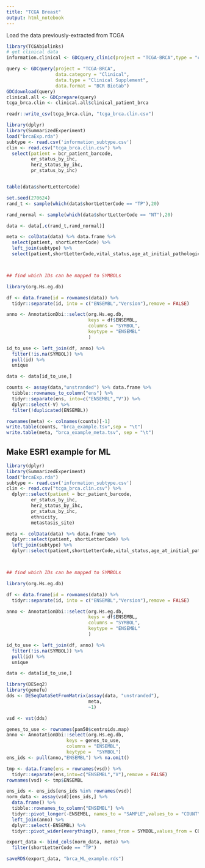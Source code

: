 ```yaml
---
title: "TCGA Breast"
output: html_notebook
---
```


Load the data previously-extracted from TCGA

```r
library(TCGAbiolinks)
# get clinical data
information.clinical <- GDCquery_clinic(project = "TCGA-BRCA",type = "clinical") 

query <- GDCquery(project = "TCGA-BRCA",
                  data.category = "Clinical",
                  data.type = "Clinical Supplement",
                  data.format = "BCR Biotab")
GDCdownload(query)
clinical.all <- GDCprepare(query)
tcga_brca.clin <- clinical.all$clinical_patient_brca

readr::write_csv(tcga_brca.clin, "tcga_brca.clin.csv")

```


```r
library(dplyr)
library(SummarizedExperiment)
load("brcaExp.rda")
subtype <- read.csv('information_subtype.csv')
clin <- read.csv("tcga_brca.clin.csv") %>% 
  select(patient = bcr_patient_barcode,
         er_status_by_ihc,
         her2_status_by_ihc,
         pr_status_by_ihc)


table(data$shortLetterCode)
```

```r
set.seed(270624)
rand_t <- sample(which(data$shortLetterCode == "TP"),20)

rand_normal <- sample(which(data$shortLetterCode == "NT"),20)

data <- data[,c(rand_t,rand_normal)]

meta <- colData(data) %>% data.frame %>% 
  select(patient, shortLetterCode) %>% 
  left_join(subtype) %>% 
  select(patient,shortLetterCode,vital_status,age_at_initial_pathologic_diagnosis,BRCA_Subtype_PAM50,pathologic_stage,BRCA_Pathology,days_to_death,days_to_last_followup) %>% left_join(clin)



## find which IDs can be mapped to SYMBOLs

library(org.Hs.eg.db)

df <- data.frame(id = rownames(data)) %>% 
  tidyr::separate(id, into = c("ENSEMBL","Version"),remove = FALSE)

anno <- AnnotationDbi::select(org.Hs.eg.db, 
                              keys = df$ENSEMBL,
                              columns = "SYMBOL",
                              keytype = "ENSEMBL"
                              )

id_to_use <- left_join(df, anno) %>% 
  filter(!is.na(SYMBOL)) %>% 
  pull(id) %>% 
  unique

data <- data[id_to_use,]

counts <- assay(data,"unstranded") %>% data.frame %>% 
  tibble::rownames_to_column("ens") %>% 
  tidyr::separate(ens, into=c("ENSEMBL","V")) %>% 
  dplyr::select(-V) %>% 
  filter(!duplicated(ENSEMBL))

rownames(meta) <- colnames(counts)[-1]
write.table(counts, "brca_example.tsv",sep = "\t")
write.table(meta, "brca_example_meta.tsv", sep = "\t")
```

## Make ESR1 example for ML


```r
library(dplyr)
library(SummarizedExperiment)
load("brcaExp.rda")
subtype <- read.csv('information_subtype.csv')
clin <- read.csv("tcga_brca.clin.csv") %>% 
  dplyr::select(patient = bcr_patient_barcode,
         er_status_by_ihc,
         her2_status_by_ihc,
         pr_status_by_ihc,
         ethnicity,
         metastasis_site)

```

```r

meta <- colData(data) %>% data.frame %>% 
  dplyr::select(patient, shortLetterCode) %>% 
  left_join(subtype) %>% 
  dplyr::select(patient,shortLetterCode,vital_status,age_at_initial_pathologic_diagnosis,BRCA_Subtype_PAM50,pathologic_stage,BRCA_Pathology,days_to_death,days_to_last_followup) %>% left_join(clin)



## find which IDs can be mapped to SYMBOLs

library(org.Hs.eg.db)

df <- data.frame(id = rownames(data)) %>% 
  tidyr::separate(id, into = c("ENSEMBL","Version"),remove = FALSE)

anno <- AnnotationDbi::select(org.Hs.eg.db, 
                              keys = df$ENSEMBL,
                              columns = "SYMBOL",
                              keytype = "ENSEMBL"
                              )

id_to_use <- left_join(df, anno) %>% 
  filter(!is.na(SYMBOL)) %>% 
  pull(id) %>% 
  unique

data <- data[id_to_use,]

library(DESeq2)
library(genefu)
dds <- DESeqDataSetFromMatrix(assay(data, "unstranded"),
                              meta,
                              ~1)

vsd <- vst(dds)

genes_to_use <- rownames(pam50$centroids.map)
anno <- AnnotationDbi::select(org.Hs.eg.db, 
                      keys = genes_to_use,
                      columns = "ENSEMBL",
                      keytype =  "SYMBOL") 
ens_ids <- pull(anno,"ENSEMBL") %>% na.omit()

tmp <- data.frame(ens = rownames(vsd)) %>% 
  tidyr::separate(ens,into=c("ENSEMBL","V"),remove = FALSE)
rownames(vsd) <- tmp$ENSEMBL  

ens_ids <- ens_ids[ens_ids %in% rownames(vsd)]
norm_data <- assay(vsd)[ens_ids,] %>% 
  data.frame() %>% 
  tibble::rownames_to_column("ENSEMBL") %>% 
  tidyr::pivot_longer(-ENSEMBL, names_to = "SAMPLE",values_to = "COUNT") %>% 
  left_join(anno) %>% 
  dplyr::select(-ENSEMBL) %>% 
  tidyr::pivot_wider(everything(), names_from = SYMBOL,values_from = COUNT)

export_data <- bind_cols(norm_data, meta) %>% 
  filter(shortLetterCode == "TP")

saveRDS(export_data, "brca_ML_example.rds")

```
